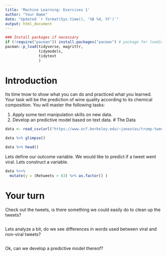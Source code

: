 ```yaml
---
title: 'Machine Learning: Exercises 1'
author: "Your Name"
date: "Updated `r format(Sys.time(), '%B %d, %Y')`"
output: html_document
---
```


```r
### Install packages if necessary
if (!require("pacman")) install.packages("pacman") # package for loading and checking packages :)
pacman::p_load(tidyverse, magrittr, 
               tidymodels,
               tidytext
               )
```

# Introduction

Its time tnow to show what you can do and practiced what you learned. Your task will be the prediction of wine quality according to its chemical composition. You will master the following tasks:

1. Apply some text manipulation skills on new data.
2. Develop an predictive model based on text data.
# The Data

```r
data <- read_csv(url("https://www.ocf.berkeley.edu/~janastas/trump-tweet-data.csv")) %>% as_tibble() 
```

```r
data %>% glimpse()
```

```r
data %>% head()
```

Lets define our outcome variable. We would like to predict if a tweet went viral. Lets construct a variable.

```r
data %<>%
  mutate(y = (Retweets > 63) %>% as.factor() )
```

# Your turn

Check out the tweets, is there something we could easily do to clean up the tweets?

```r

```

Lets analyze a bit, do we see differences in words used between viral and non-viral tweets?

```r

```

Ok, can we develop a predictive model thereof?

```r

```



